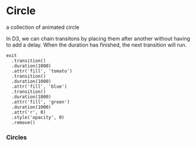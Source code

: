 

<Meta of={CirclesStories} />

# Circle

<Subtitle>a collection of animated circle</Subtitle>

In D3, we can chain transitons by placing them after another without having to add a delay.
When the duration has finished, the next transition will run.

```
exit
  .transition()
  .duration(1000)
  .attr('fill', 'tomato')
  .transition()
  .duration(1000)
  .attr('fill', 'blue')
  .transition()
  .duration(1000)
  .attr('fill', 'green')
  .duration(1000)
  .attr('r', 0)
  .style('opacity', 0)
  .remove()
```

<Canvas of={CirclesStories.Default} />

### Circles

<Canvas of={CirclesStories.Circles} />
